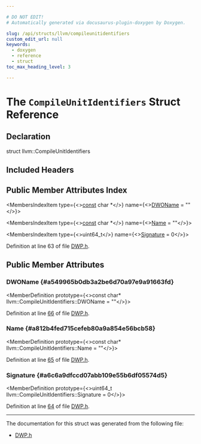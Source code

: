 ```yaml
---

# DO NOT EDIT!
# Automatically generated via docusaurus-plugin-doxygen by Doxygen.

slug: /api/structs/llvm/compileunitidentifiers
custom_edit_url: null
keywords:
  - doxygen
  - reference
  - struct
toc_max_heading_level: 3

---
```





# The `CompileUnitIdentifiers` Struct Reference

<DoxygenPage pluginConfig={pluginConfig}>



## Declaration

<CodeBlock>struct llvm::CompileUnitIdentifiers</CodeBlock>

## Included Headers

<IncludesList>
<IncludesListItem
  filePath="llvm/DWP/DWP.h"
  permalink="/docs/api/files/include/include/llvm/include/llvm/dwp/dwp-h"
  isLocal="true" />
</IncludesList>

## Public Member Attributes Index

<MembersIndex>

<MembersIndexItem
  type={<><a href="/docs/api/files/lib/lib/target/lib/target/aarch64/aarch64promoteconstant-cpp/#a90f8350fecae261c25be85d38b451bff">const</a> char &#42;</>}
  name={<><a href="#a549965b0db3a2be6d70a97e9a91663fd">DWOName</a> = &quot;&quot;</>}>
</MembersIndexItem>

<MembersIndexItem
  type={<><a href="/docs/api/files/lib/lib/target/lib/target/aarch64/aarch64promoteconstant-cpp/#a90f8350fecae261c25be85d38b451bff">const</a> char &#42;</>}
  name={<><a href="#a812b4fed715cefeb80a9a854e56bcb58">Name</a> = &quot;&quot;</>}>
</MembersIndexItem>

<MembersIndexItem
  type={<>uint64&#95;t</>}
  name={<><a href="#a6c6a9dfccd07abb109e55b6df05574d5">Signature</a> = 0</>}>
</MembersIndexItem>

</MembersIndex>


Definition at line 63 of file <a href="/docs/api/files/include/include/llvm/include/llvm/dwp/dwp-h">DWP.h</a>.

<SectionDefinition>

## Public Member Attributes

### DWOName {#a549965b0db3a2be6d70a97e9a91663fd}

<MemberDefinition
  prototype={<>const char&#42; llvm::CompileUnitIdentifiers::DWOName = &quot;&quot;</>}>

Definition at line <a href="/docs/api/files/include/include/llvm/include/llvm/dwp/dwp-h/#l00066">66</a> of file <a href="/docs/api/files/include/include/llvm/include/llvm/dwp/dwp-h">DWP.h</a>.
</MemberDefinition>

### Name {#a812b4fed715cefeb80a9a854e56bcb58}

<MemberDefinition
  prototype={<>const char&#42; llvm::CompileUnitIdentifiers::Name = &quot;&quot;</>}>

Definition at line <a href="/docs/api/files/include/include/llvm/include/llvm/dwp/dwp-h/#l00065">65</a> of file <a href="/docs/api/files/include/include/llvm/include/llvm/dwp/dwp-h">DWP.h</a>.
</MemberDefinition>

### Signature {#a6c6a9dfccd07abb109e55b6df05574d5}

<MemberDefinition
  prototype={<>uint64&#95;t llvm::CompileUnitIdentifiers::Signature = 0</>}>

Definition at line <a href="/docs/api/files/include/include/llvm/include/llvm/dwp/dwp-h/#l00064">64</a> of file <a href="/docs/api/files/include/include/llvm/include/llvm/dwp/dwp-h">DWP.h</a>.
</MemberDefinition>

</SectionDefinition>

<hr/>

The documentation for this struct was generated from the following file:

<ul>
<li><a href="/docs/api/files/include/include/llvm/include/llvm/dwp/dwp-h">DWP.h</a></li>
</ul>

</DoxygenPage>
